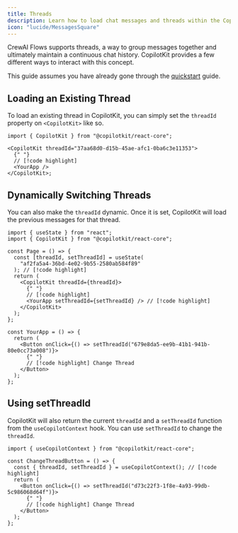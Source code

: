 ```yaml
---
title: Threads
description: Learn how to load chat messages and threads within the CopilotKit framework.
icon: "lucide/MessagesSquare"
---
```


CrewAI Flows supports threads, a way to group messages together and ultimately maintain a continuous chat history. CopilotKit
provides a few different ways to interact with this concept.

This guide assumes you have already gone through the [quickstart](/quickstart) guide.

## Loading an Existing Thread

To load an existing thread in CopilotKit, you can simply set the `threadId` property on `<CopilotKit>` like so.

```tsx
import { CopilotKit } from "@copilotkit/react-core";

<CopilotKit threadId="37aa68d0-d15b-45ae-afc1-0ba6c3e11353">
  {" "}
  // [!code highlight]
  <YourApp />
</CopilotKit>;
```

## Dynamically Switching Threads

You can also make the `threadId` dynamic. Once it is set, CopilotKit will load the previous messages for that thread.

```tsx
import { useState } from "react";
import { CopilotKit } from "@copilotkit/react-core";

const Page = () => {
  const [threadId, setThreadId] = useState(
    "af2fa5a4-36bd-4e02-9b55-2580ab584f89"
  ); // [!code highlight]
  return (
    <CopilotKit threadId={threadId}>
      {" "}
      // [!code highlight]
      <YourApp setThreadId={setThreadId} /> // [!code highlight]
    </CopilotKit>
  );
};

const YourApp = () => {
  return (
    <Button onClick={() => setThreadId("679e8da5-ee9b-41b1-941b-80e0cc73a008")}>
      {" "}
      // [!code highlight] Change Thread
    </Button>
  );
};
```

## Using setThreadId

CopilotKit will also return the current `threadId` and a `setThreadId` function from the `useCopilotContext` hook. You can use `setThreadId` to change the `threadId`.

```tsx
import { useCopilotContext } from "@copilotkit/react-core";

const ChangeThreadButton = () => {
  const { threadId, setThreadId } = useCopilotContext(); // [!code highlight]
  return (
    <Button onClick={() => setThreadId("d73c22f3-1f8e-4a93-99db-5c986068d64f")}>
      {" "}
      // [!code highlight] Change Thread
    </Button>
  );
};
```
